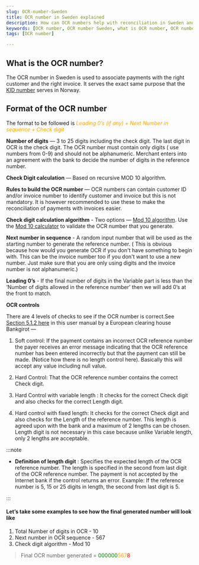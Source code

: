```yaml
---
slug: OCR-number-Sweden
title: OCR number in Sweden explained
description: How can OCR numbers help with reconciliation in Sweden and how you can generate them. Learn what OCR numbers are, why they're important, and how to generate them for your business transactions in Sweden.
keywords: [OCR number, OCR number Sweden, what is OCR number, OCR number for businesses, OCR number explained, OCR number generation, OCR number importance, OCR number for transactions, Sweden payment system, Swedish banking system]
tags: [OCR number]

---
```



## What is the OCR number?

The OCR number in Sweden is used to associate payments with the right customer and the right invoice. It serves the exact same purpose that the [KID number](https://lookuptax.com/docs/explainers/KID-number-Norway-kundeidentifikasjon) serves in Norway.


## Format of the OCR number

The format to be followed is *<font color="orange">Leading 0’s (if any) + Next Number in sequence + Check digit</font>*

**Number of digits** — 3 to 25 digits including the check digit. The last digit in OCR is the check digit. The OCR number must contain only digits ( use numbers from 0-9) and should not be alphanumeric. Merchant enters into an agreement with the bank to decide the number of digits in the reference number. 

**Check Digit calculation** — Based on recursive MOD 10 algorithm.

**Rules to build the OCR number** — OCR numbers can contain customer ID and/or invoice number to identify customer and invoice but this is not mandatory. It is however recommended to use these to make the reconciliation of payments with invoices easier.


**Check digit calculation algorithm** - Two options — <a href="https://en.wikipedia.org/wiki/Luhn_algorithm" target="_blank">Mod 10 algorithm</a>. Use the <a href="https://simplycalc.com/luhn-calculate.php" target="_blank">Mod 10 calculator</a> to validate the OCR number that you generate.

**Next number in sequence** - A random input number that will be used as the starting number to generate the reference number. ( This is obvious because how would you generate OCR if you don't have something to begin with. This can be the invoice number too if you don't want to use a new number. Just make sure that you are only using digits and the invoice number is not alphanumeric.)

**Leading 0’s** - If the final number of digits in the Variable part is less than the ‘Number of digits allowed in the reference number’ then we will add 0’s at the front to match. 

**OCR controls**

There are 4 levels of checks to see if the OCR number is correct.See [Section 5.1.2 here](https://www.bankgirot.se/globalassets/dokument/anvandarmanualer/bankgiroreceivables_bankgiroinbetalningar_usermanaual_en.pdf) in this user manual by a European clearing house Bankgirot —

1. Soft control: If the payment contains an incorrect OCR reference number the payer receives an error message indicating that the OCR reference number has been entered incorrectly but that the payment can still be made. (Notice how there is no length control here). Basically this will accept any value including null value.

2. Hard Control: That the OCR reference number contains the correct Check digit.

3. Hard Control with variable length : It checks for the correct Check digit and also checks for the correct Length digit.
 
4. Hard control with fixed length: It checks for the correct Check digit and also checks for the Length of the reference number. This length is agreed upon with the bank and a maximum of 2 lengths can be chosen. Length digit is not necessary in this case because unlike Variable length, only 2 lengths are acceptable. 

:::note

* **Definition of length digit** : Specifies the expected length of the OCR reference number. The length is specified in the second from last digit of the OCR reference number. The payment is not accepted by the Internet bank if the control returns an error. Example: If the reference number is 5, 15 or 25 digits in length, the second from last digit is 5.

:::

#### Let’s take some examples to see how the final generated number will look like

1. Total Number of digits in OCR - 10
2. Next number in OCR sequence - 567
3. Check digit algorithm - Mod 10



> Final OCR number generated = <font color="green">000000</font><font color="orange">567</font><font color="red">8</font> 
